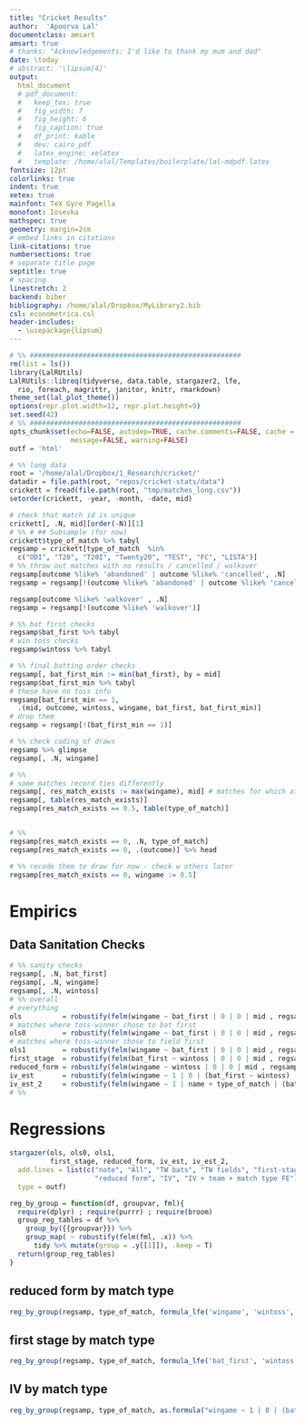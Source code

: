 ```yaml
---
title: "Cricket Results"
author:  'Apoorva Lal'
documentclass: amsart
amsart: true
# thanks: "Acknowledgements: I'd like to thank my mum and dad"
date: \today
# abstract: '\lipsum[4]'
output:
  html_document
  # pdf_document:
  #   keep_tex: true
  #   fig_width: 7
  #   fig_height: 6
  #   fig_caption: true
  #   df_print: kable
  #   dev: cairo_pdf
  #   latex_engine: xelatex
  #   template: /home/alal/Templates/boilerplate/lal-mdpdf.latex
fontsize: 12pt
colorlinks: true
indent: true
xetex: true
mainfont: TeX Gyre Pagella
monofont: Iosevka
mathspec: true
geometry: margin=2cm
# embed links in citations
link-citations: true
numbersections: true
# separate title page
septitle: true
# spacing
linestretch: 2
backend: biber
bibliography: /home/alal/Dropbox/MyLibrary2.bib
csl: econometrica.csl
header-includes:
  - \usepackage{lipsum}
---
```


```r
# %% ####################################################
rm(list = ls())
library(LalRUtils)
LalRUtils::libreq(tidyverse, data.table, stargazer2, lfe,
  rio, foreach, magrittr, janitor, knitr, rmarkdown)
theme_set(lal_plot_theme())
options(repr.plot.width=12, repr.plot.height=9)
set.seed(42)
# %% ####################################################
opts_chunk$set(echo=FALSE, autodep=TRUE, cache.comments=FALSE, cache = TRUE,
               message=FALSE, warning=FALSE)
outf = 'html'
```

```r
# %% long data
root = '/home/alal/Dropbox/1_Research/cricket/'
datadir = file.path(root, "repos/cricket-stats/data")
crickett = fread(file.path(root, "tmp/matches_long.csv"))
setorder(crickett, -year, -month, -date, mid)
```

```r
# check that match id is unique
crickett[, .N, mid][order(-N)][1]
# %% # ## Subsample (for now)
crickett$type_of_match %>% tabyl
regsamp = crickett[type_of_match  %in%
  c("ODI", "T20", "T20I", "Twenty20", "TEST", "FC", "LISTA")]
# %% throw out matches with no results / cancelled / walkover
regsamp[outcome %like% 'abandoned' | outcome %like% 'cancelled', .N]
regsamp = regsamp[!(outcome %like% 'abandoned' | outcome %like% 'cancelled')]

regsamp[outcome %like% 'walkover' , .N]
regsamp = regsamp[!(outcome %like% 'walkover')]

# %% bat first checks
regsamp$bat_first %>% tabyl
# win toss checks
regsamp$wintoss %>% tabyl

# %% final batting order checks
regsamp[, bat_first_min := min(bat_first), by = mid]
regsamp$bat_first_min %>% tabyl
# these have no toss info
regsamp[bat_first_min == 1,
  .(mid, outcome, wintoss, wingame, bat_first, bat_first_min)]
# drop them
regsamp = regsamp[!(bat_first_min == 1)]

# %% check coding of draws
regsamp %>% glimpse
regsamp[, .N, wingame]

# %%
# some matches record ties differently
regsamp[, res_match_exists := max(wingame), mid] # matches for which at least one team is recorded to have won
regsamp[, table(res_match_exists)]
regsamp[res_match_exists == 0.5, table(type_of_match)]


# %%
regsamp[res_match_exists == 0, .N, type_of_match]
regsamp[res_match_exists == 0, .(outcome)] %>% head

# %% recode them to draw for now - check w others later
regsamp[res_match_exists == 0, wingame := 0.5]
```

# Empirics

## Data Sanitation Checks

```r
# %% sanity checks
regsamp[, .N, bat_first]
regsamp[, .N, wingame]
regsamp[, .N, wintoss]
# %% overall
# everything
ols          = robustify(felm(wingame ~ bat_first | 0 | 0 | mid , regsamp))
# matches where toss-winner chose to bat first
ols0         = robustify(felm(wingame ~ bat_first | 0 | 0 | mid , regsamp[bat_or_bowl == 1]))
# matches where toss-winner chose to field first
ols1         = robustify(felm(wingame ~ bat_first | 0 | 0 | mid , regsamp[bat_or_bowl == 2]))
first_stage  = robustify(felm(bat_first ~ wintoss | 0 | 0 | mid , regsamp))
reduced_form = robustify(felm(wingame ~ wintoss | 0 | 0 | mid , regsamp))
iv_est       = robustify(felm(wingame ~ 1 | 0 | (bat_first ~ wintoss) | mid , regsamp))
iv_est_2     = robustify(felm(wingame ~ 1 | name + type_of_match | (bat_first ~ wintoss) | mid, regsamp))
# %%
```

# Regressions

\bland
```r
stargazer(ols, ols0, ols1,
          first_stage, reduced_form, iv_est, iv_est_2,
  add.lines = list(c("note", "All", "TW bats", "TW fields", "first-stage",
                     "reduced form", "IV", "IV + team + match type FE")),
  type = outf)
```
\eland

```r
reg_by_group = function(df, groupvar, fml){
  require(dplyr) ; require(purrr) ; require(broom)
  group_reg_tables = df %>%
    group_by({{groupvar}}) %>%
    group_map( ~ robustify(felm(fml, .x)) %>%
      tidy %>% mutate(group = .y[[1]]), .keep = T)
  return(group_reg_tables)
}
```
## reduced form by match type
```r
reg_by_group(regsamp, type_of_match, formula_lfe('wingame', 'wintoss', C = "mid"))
```

## first stage by match type

```r
reg_by_group(regsamp, type_of_match, formula_lfe('bat_first', 'wintoss', C = "mid"))
```

## IV by match type
```r
reg_by_group(regsamp, type_of_match, as.formula("wingame ~ 1 | 0 | (bat_first ~ wintoss)"))
```
